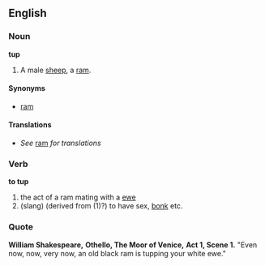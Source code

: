 ==English==
===Noun===
'''tup'''

#A male [[sheep]], a [[ram]].

====Synonyms====
*[[ram]]


====Translations====
*''See'' [[ram]] ''for translations''
<!--do not add any translations here - add them to [[ram]] instead -->

===Verb===
'''to tup'''
#the act of a ram mating with a [[ewe]]
#(slang) (derived from (1)?) to have sex, [[bonk]] etc.
<!--http://www.langleychase.co.uk/tupping.htm-->

===Quote===

'''William Shakespeare,'''
'''Othello, The Moor of Venice,'''
'''Act 1, Scene 1.  '''
"Even now, now, very now, an old black ram is tupping your white ewe."
